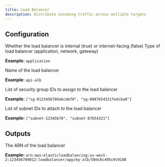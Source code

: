 ```yaml
---
title: Load Balancer
description: Distribute incoming traffic across multiple targets
---
```


## Configuration

<ParamField path="internal" type="bool" default="false">
  Whether the load balancer is internal (true) or internet-facing (false)
</ParamField>

<ParamField path="load_balancer_type" type="string" default="application">
  Type of load balancer (application, network, gateway)
  
  **Example:** `application`
</ParamField>

<ParamField path="name" type="string" required>
  Name of the load balancer
  
  **Example:** `api-alb`
</ParamField>

<ParamField path="security_groups" type="list(string)" required>
  List of security group IDs to assign to the load balancer
  
  **Example:** `["sg-0123456789abcdef0", "sg-0987654321fedcba0"]`
</ParamField>

<ParamField path="subnets" type="list(string)" required>
  List of subnet IDs to attach to the load balancer
  
  **Example:** `["subnet-12345678", "subnet-87654321"]`
</ParamField>

## Outputs

<ResponseField name="arn" type="string">
  The ARN of the load balancer
  
  **Example:** `arn:aws:elasticloadbalancing:us-west-2:123456789012:loadbalancer/app/my-alb/50dc6c495c0c9188`
</ResponseField>
